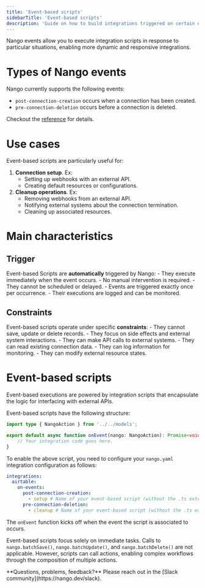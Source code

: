 ```yaml
---
title: 'Event-based scripts'
sidebarTitle: 'Event-based scripts'
description: 'Guide on how to build integrations triggered on certain events.'
---
```


Nango events allow you to execute integration scripts in response to particular situations, enabling more dynamic and responsive integrations.

# Types of Nango events

Nango currently supports the following events:
- `post-connection-creation` occurs when a connection has been created.
- `pre-connection-deletion` occurs before a connection is deleted.

Checkout the [reference](/reference/integration-configuration#on-events-fields) for details. 

# Use cases

Event-based scripts are particularly useful for:
1. **Connection setup**. Ex:
    - Setting up webhooks with an external API.
    - Creating default resources or configurations.
2. **Cleanup operations**. Ex:
    - Removing webhooks from an external API.
    - Notifying external systems about the connection termination.
    - Cleaning up associated resources.

# Main characteristics

## Trigger
Event-based Scripts are __automatically__ triggered by Nango:
    - They execute immediately when the event occurs.
    - No manual intervention is required.
    - They cannot be scheduled or delayed.
    - Events are triggered exactly once per occurrence.
    - Their executions are logged and can be monitored.

## Constraints
Event-based scripts operate under specific __constraints__:
    - They cannot save, update or delete records.
    - They focus on side effects and external system interactions.
    - They can make API calls to external systems.
    - They can read existing connection data.
    - They can log information for monitoring.
    - They can modify external resource states.

# Event-based scripts
Event-based executions are powered by integration scripts that encapsulate the logic for interfacing with external APIs. 

Event-based scripts have the following structure:

```typescript setup.ts
import type { NangoAction } from '../../models';

export default async function onEvent(nango: NangoAction): Promise<void> {
    // Your integration code goes here.
}
```

To enable the above script, you need to configure your `nango.yaml` integration configuration as follows: 
```yaml nango.yaml
integrations:
  airtable: 
    on-events:
      post-connection-creation:
        - setup # Name of your event-based script (without the .ts extension)
      pre-connection-deletion:
        - cleanup # Name of your event-based script (without the .ts extension)
```

The `onEvent` function kicks off when the event the script is associated to occurs.

Event-based scripts focus solely on immediate tasks. Calls to `nango.batchSave()`, `nango.batchUpdate()`, and `nango.batchDelete()` are not applicable. However, scripts can call actions, enabling complex workflows through the composition of multiple actions.

<Tip>
    **Questions, problems, feedback?** Please reach out in the [Slack community](https://nango.dev/slack).
</Tip>